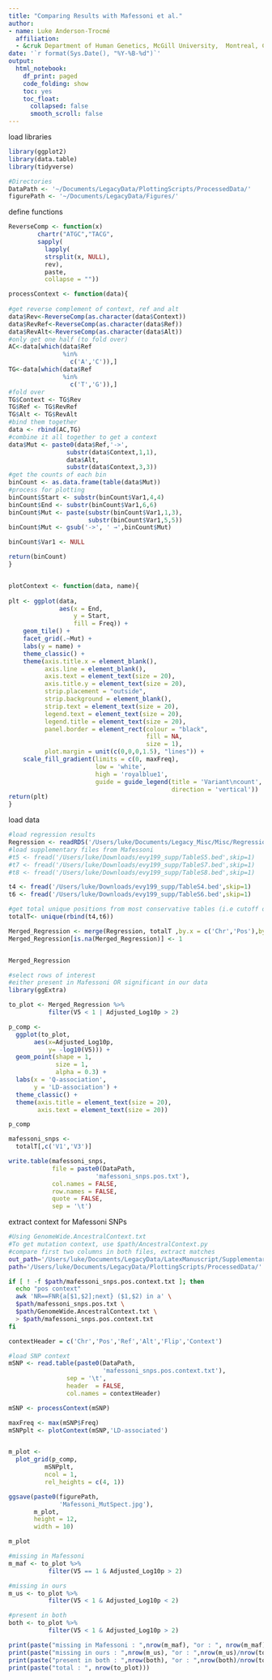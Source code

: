 ```yaml
---
title: "Comparing Results with Mafessoni et al."
author: 
- name: Luke Anderson-Trocmé
  affiliation:
  - &cruk Department of Human Genetics, McGill University,  Montreal, Canada
date: '`r format(Sys.Date(), "%Y-%B-%d")`'
output:
  html_notebook:
    df_print: paged
    code_folding: show
    toc: yes
    toc_float: 
      collapsed: false
      smooth_scroll: false
---
```


load libraries
```r
library(ggplot2)
library(data.table)
library(tidyverse)

#Directories
DataPath <- '~/Documents/LegacyData/PlottingScripts/ProcessedData/'
figurePath <- '~/Documents/LegacyData/Figures/'
```

define functions
```r
ReverseComp <- function(x)
        chartr("ATGC","TACG",
        sapply(
          lapply(
          strsplit(x, NULL), 
          rev), 
          paste, 
          collapse = ""))

processContext <- function(data){
  
#get reverse complement of context, ref and alt
data$Rev<-ReverseComp(as.character(data$Context))
data$RevRef<-ReverseComp(as.character(data$Ref))
data$RevAlt<-ReverseComp(as.character(data$Alt))
#only get one half (to fold over)
AC<-data[which(data$Ref 
               %in% 
                 c('A','C')),]
TG<-data[which(data$Ref 
               %in% 
                 c('T','G')),]
#fold over
TG$Context <- TG$Rev
TG$Ref <- TG$RevRef
TG$Alt <- TG$RevAlt
#bind them together
data <- rbind(AC,TG)
#combine it all together to get a context
data$Mut <- paste0(data$Ref,'->', 
                substr(data$Context,1,1),
                data$Alt,
                substr(data$Context,3,3))
#get the counts of each bin
binCount <- as.data.frame(table(data$Mut))
#process for plotting
binCount$Start <- substr(binCount$Var1,4,4)
binCount$End <- substr(binCount$Var1,6,6)
binCount$Mut <- paste(substr(binCount$Var1,1,3),
                      substr(binCount$Var1,5,5))
binCount$Mut <- gsub('->', ' →',binCount$Mut)

binCount$Var1 <- NULL

return(binCount)
}


plotContext <- function(data, name){
  
plt <- ggplot(data, 
              aes(x = End, 
                  y = Start, 
                  fill = Freq)) +
    geom_tile() +
    facet_grid(.~Mut) +
    labs(y = name) +
    theme_classic() +
    theme(axis.title.x = element_blank(),
          axis.line = element_blank(),
          axis.text = element_text(size = 20),
          axis.title.y = element_text(size = 20),
          strip.placement = "outside",
          strip.background = element_blank(),
          strip.text = element_text(size = 20),
          legend.text = element_text(size = 20),
          legend.title = element_text(size = 20),
          panel.border = element_rect(colour = "black", 
                                      fill = NA, 
                                      size = 1),
          plot.margin = unit(c(0,0,0,1.5), "lines")) +
    scale_fill_gradient(limits = c(0, maxFreq),
                        low = 'white', 
                        high = 'royalblue1',
                        guide = guide_legend(title = 'Variant\ncount',
                                             direction = 'vertical'))
return(plt)
}
```

load data
```r
#load regression results
Regression <- readRDS('/Users/luke/Documents/Legacy_Misc/Misc/Regression.Rmd')
#load supplementary files from Mafessoni
#t5 <- fread('/Users/luke/Downloads/evy199_supp/TableS5.bed',skip=1)
#t7 <- fread('/Users/luke/Downloads/evy199_supp/TableS7.bed',skip=1)
#t8 <- fread('/Users/luke/Downloads/evy199_supp/TableS8.bed',skip=1)

t4 <- fread('/Users/luke/Downloads/evy199_supp/TableS4.bed',skip=1)
t6 <- fread('/Users/luke/Downloads/evy199_supp/TableS6.bed',skip=1)

#get total unique positions from most conservative tables (i.e cutoff of 1% MAF)
totalT<- unique(rbind(t4,t6))

Merged_Regression <- merge(Regression, totalT ,by.x = c('Chr','Pos'),by.y=c('V1','V3'), all.x=T)
Merged_Regression[is.na(Merged_Regression)] <- 1


Merged_Regression
```

```r
#select rows of interest
#either present in Mafessoni OR significant in our data
library(ggExtra)

to_plot <- Merged_Regression %>%
           filter(V5 < 1 | Adjusted_Log10p > 2)

p_comp <- 
  ggplot(to_plot, 
       aes(x=Adjusted_Log10p, 
           y= -log10(V5))) +
  geom_point(shape = 1,
             size = 1,
             alpha = 0.3) +
  labs(x = 'Q-association',
       y = 'LD-association') +
  theme_classic() +
  theme(axis.title = element_text(size = 20),
        axis.text = element_text(size = 20))

p_comp
```

```r
mafessoni_snps <- 
  totalT[,c('V1','V3')]

write.table(mafessoni_snps, 
            file = paste0(DataPath,
                        'mafessoni_snps.pos.txt'), 
            col.names = FALSE, 
            row.names = FALSE, 
            quote = FALSE, 
            sep = '\t')

```

extract context for Mafessoni SNPs
```bash
#Using GenomeWide.AncestralContext.txt
#To get mutation context, use $path/AncestralContext.py
#compare first two columns in both files, extract matches
out_path='/Users/luke/Documents/LegacyData/LatexManuscript/SupplementaryData/'
path='/Users/luke/Documents/LegacyData/PlottingScripts/ProcessedData/'

if [ ! -f $path/mafessoni_snps.pos.context.txt ]; then
  echo "pos context"
  awk 'NR==FNR{a[$1,$2];next} ($1,$2) in a' \
  $path/mafessoni_snps.pos.txt \
  $path/GenomeWide.AncestralContext.txt \
  > $path/mafessoni_snps.pos.context.txt
fi  
```

```r
contextHeader = c('Chr','Pos','Ref','Alt','Flip','Context')

#load SNP context
mSNP <- read.table(paste0(DataPath, 
                          'mafessoni_snps.pos.context.txt'), 
                sep = '\t', 
                header  = FALSE,
                col.names = contextHeader)

mSNP <- processContext(mSNP)

maxFreq <- max(mSNP$Freq)
mSNPplt <- plotContext(mSNP,'LD-associated')


m_plot <-
  plot_grid(p_comp,
          mSNPplt,
          ncol = 1,
          rel_heights = c(4, 1))

ggsave(paste0(figurePath,
              'Mafessoni_MutSpect.jpg'),
       m_plot, 
       height = 12,
       width = 10)

m_plot
```

```r
#missing in Mafessoni 
m_maf <- to_plot %>%
           filter(V5 == 1 & Adjusted_Log10p > 2)

#missing in ours
m_us <- to_plot %>%
           filter(V5 < 1 & Adjusted_Log10p < 2)

#present in both
both <- to_plot %>%
           filter(V5 < 1 & Adjusted_Log10p > 2)

print(paste("missing in Mafessoni : ",nrow(m_maf), "or : ", nrow(m_maf)/nrow(to_plot)*100) )
print(paste("missing in ours : ",nrow(m_us), "or : ",nrow(m_us)/nrow(to_plot)*100))
print(paste("present in both : ",nrow(both), "or : ",nrow(both)/nrow(to_plot)*100))
print(paste("total : ", nrow(to_plot)))
```


```r


```